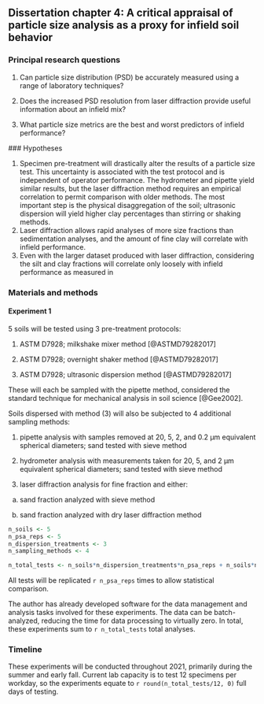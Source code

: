 ## Dissertation chapter 4: A critical appraisal of particle size analysis as a proxy for infield soil behavior

### Principal research questions 

1. Can particle size distribution (PSD) be accurately measured using a range of laboratory techniques?
  
  2. Does the increased PSD resolution from laser diffraction provide useful information about an infield mix?
  
  2. What particle size metrics are the best and worst predictors of infield performance?
  
  ### Hypotheses 
  
  1. Specimen pre-treatment will drastically alter the results of a particle size test. This uncertainty is associated with the test protocol and is independent of operator performance. The hydrometer and pipette yield similar results, but the laser diffraction method requires an empirical correlation to permit comparison with older methods. The most important step is the physical disaggregation of the soil; ultrasonic dispersion will yield higher clay percentages than stirring or shaking methods. 
2. Laser diffraction allows rapid analyses of more size fractions than sedimentation analyses, and the amount of fine clay will correlate with infield performance. 
3. Even with the larger dataset produced with laser diffraction, considering the silt and clay fractions will correlate only loosely with infield performance as measured in  

### Materials and methods 

#### Experiment 1

5 soils will be tested using 3 pre-treatment protocols: 
  
  1. ASTM D7928; milkshake mixer method [@ASTMD79282017]

2. ASTM D7928; overnight shaker method [@ASTMD79282017]

3. ASTM D7928; ultrasonic dispersion method [@ASTMD79282017]

These will each be sampled with the pipette method, considered the standard technique for mechanical analysis in soil science [@Gee2002].

Soils dispersed with method (3) will also be subjected to 4 additional sampling methods:
  
  1. pipette analysis with samples removed at 20, 5, 2, and 0.2 &mu;m equivalent spherical diameters; sand tested with sieve method

2. hydrometer analysis with measurements taken for 20, 5, and 2 &mu;m equivalent spherical diameters; sand tested with sieve method

3. laser diffraction analysis for fine fraction and either: 
  
  a. sand fraction analyzed with sieve method

b. sand fraction analyzed with dry laser diffraction method

```r
n_soils <- 5
n_psa_reps <- 5
n_dispersion_treatments <- 3
n_sampling_methods <- 4

n_total_tests <- n_soils*n_dispersion_treatments*n_psa_reps + n_soils*n_sampling_methods*n_psa_reps

```


All tests will be replicated `r n_psa_reps` times to allow statistical comparison. 

The author has already developed software for the data management and analysis tasks involved for these experiments. The data can be batch-analyzed, reducing the time for data processing to virtually zero. 
In total, these experiments sum to `r n_total_tests` total analyses. 

### Timeline

These experiments will be conducted throughout 2021, primarily during the summer and early fall. Current lab capacity is to test 12 specimens per workday, so the experiments equate to `r round(n_total_tests/12, 0)` full days of testing. 